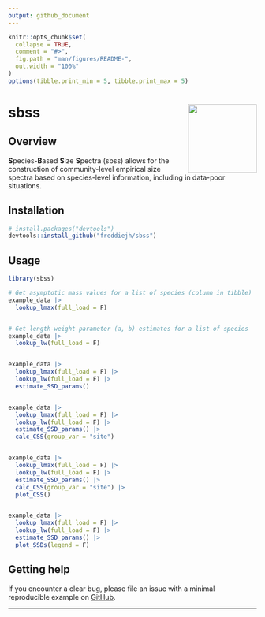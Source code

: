 ```yaml
---
output: github_document
---
```


<!-- README.md is generated from README.Rmd. Please edit that file -->

```r
knitr::opts_chunk$set(
  collapse = TRUE,
  comment = "#>",
  fig.path = "man/figures/README-",
  out.width = "100%"
)
options(tibble.print_min = 5, tibble.print_max = 5)
```

# sbss <img src='man/figures/logo.png' align="right" height="139" /></a>

<!-- badges: start -->
<!-- badges: end -->

## Overview

**S**pecies-**B**ased **S**ize **S**pectra (sbss) allows for the construction of community-level empirical size spectra based on species-level information, including in data-poor situations.

## Installation


```r

# install.packages("devtools")
devtools::install_github("freddiejh/sbss")

```


## Usage

```r

library(sbss)

# Get asymptotic mass values for a list of species (column in tibble)
example_data |> 
  lookup_lmax(full_load = F)


# Get length-weight parameter (a, b) estimates for a list of species
example_data |> 
  lookup_lw(full_load = F)


example_data |> 
  lookup_lmax(full_load = F) |> 
  lookup_lw(full_load = F) |> 
  estimate_SSD_params()


example_data |> 
  lookup_lmax(full_load = F) |> 
  lookup_lw(full_load = F) |> 
  estimate_SSD_params() |> 
  calc_CSS(group_var = "site")


example_data |> 
  lookup_lmax(full_load = F) |> 
  lookup_lw(full_load = F) |> 
  estimate_SSD_params() |> 
  calc_CSS(group_var = "site") |> 
  plot_CSS()


example_data |> 
  lookup_lmax(full_load = F) |> 
  lookup_lw(full_load = F) |> 
  estimate_SSD_params() |> 
  plot_SSDs(legend = F) 


```

## Getting help

If you encounter a clear bug, please file an issue with a minimal reproducible example on [GitHub](https://github.com/FreddieJH/sbss/issues). 

---
